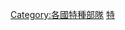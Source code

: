 {{Commonscat|Special forces of the United States}}

[[Category:各國特種部隊|Category:各國特種部隊]]
[[Category:美军|特]]